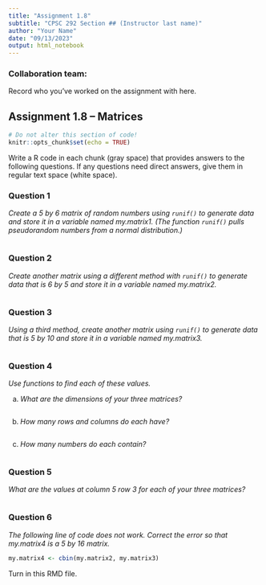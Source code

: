 ```yaml
---
title: "Assignment 1.8"
subtitle: "CPSC 292 Section ## (Instructor last name)"
author: "Your Name"
date: "09/13/2023"
output: html_notebook
---
```


### Collaboration team: 

Record who you've worked on the assignment with here. 


## Assignment 1.8 -- Matrices

```r
# Do not alter this section of code!
knitr::opts_chunk$set(echo = TRUE)
```

Write a R code in each chunk (gray space) that provides answers to the following questions. If any questions need direct answers, give them in regular text space (white space).

### Question 1

*Create a 5 by 6 matrix of random numbers using `runif()` to generate data and store it in a variable named my.matrix1. (The function `runif()` pulls pseudorandom numbers from a normal distribution.)*

```r

```

### Question 2 

*Create another matrix using a different method with `runif()` to generate data that is 6 by 5 and store it in a variable named my.matrix2.*

```r

```

### Question 3

*Using a third method, create another matrix using `runif()` to generate data that is 5 by 10 and store it in a variable named my.matrix3.*

```r

```

### Question 4

*Use functions to find each of these values.* 

  a. *What are the dimensions of your three matrices?* 
  
```r

```

  b. *How many rows and columns do each have?* 
  
```r

```
  
  c. *How many numbers do each contain?*
  
```r

```

### Question 5

*What are the values at column 5 row 3 for each of your three matrices?*

```r

```

### Question 6

*The following line of code does not work. Correct the error so that my.matrix4 is a 5 by 16 matrix.*

```r
my.matrix4 <- cbin(my.matrix2, my.matrix3)
```

Turn in this RMD file.
